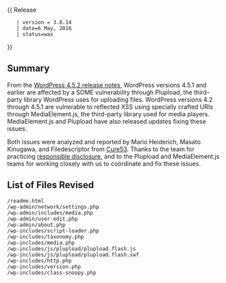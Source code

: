 {{Languages|
{{en|Version 3.8.14}}
{{ja|Version 3.8.14}}
}}
{{ Release
    | version = 3.8.14
    | date=6 May, 2016
    | status=was
}}

== Summary ==

From the [https://wordpress.org/news/2016/05/wordpress-4-5-2/ WordPress 4.5.2 release notes], WordPress versions 4.5.1 and earlier are affected by a SOME vulnerability through Plupload, the third-party library WordPress uses for uploading files. WordPress versions 4.2 through 4.5.1 are vulnerable to reflected XSS using specially crafted URIs through MediaElement.js, the third-party library used for media players. MediaElement.js and Plupload have also released updates fixing these issues.

Both issues were analyzed and reported by Mario Heiderich, Masato Kinugawa, and Filedescriptor from [https://cure53.de/ Cure53]. Thanks to the team for practicing [https://make.wordpress.org/core/handbook/testing/reporting-security-vulnerabilities/ responsible disclosure], and to the Plupload and MediaElement.js teams for working closely with us to coördinate and fix these issues.

== List of Files Revised ==
 
<pre>
/readme.html
/wp-admin/network/settings.php
/wp-admin/includes/media.php
/wp-admin/user-edit.php
/wp-admin/about.php
/wp-includes/script-loader.php
/wp-includes/taxonomy.php
/wp-includes/media.php
/wp-includes/js/plupload/plupload.flash.js
/wp-includes/js/plupload/plupload.flash.swf
/wp-includes/http.php
/wp-includes/version.php
/wp-includes/class-snoopy.php
</pre>